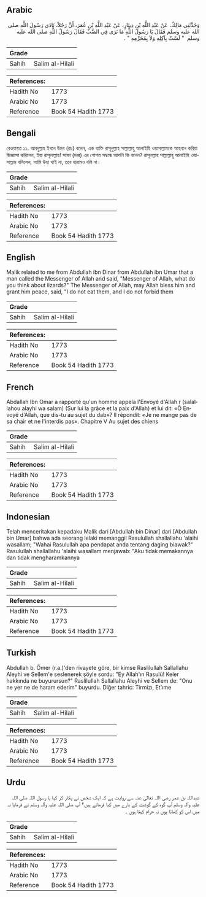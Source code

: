 ## Arabic


<div dir="rtl" lang="ar" style={{fontSize:'larger',backgroundColor:'#f8f9fa',padding:20}}>
وَحَدَّثَنِي مَالِكٌ، عَنْ عَبْدِ اللَّهِ بْنِ دِينَارٍ، عَنْ عَبْدِ اللَّهِ بْنِ عُمَرَ، أَنَّ رَجُلاً، نَادَى رَسُولَ اللَّهِ صلى الله عليه وسلم فَقَالَ يَا رَسُولَ اللَّهِ مَا تَرَى فِي الضَّبِّ فَقَالَ رَسُولُ اللَّهِ صلى الله عليه وسلم ‏ "‏ لَسْتُ بِآكِلِهِ وَلاَ بِمُحَرِّمِهِ ‏"‏ ‏.‏
</div>
<div style={{backgroundColor:'#f8f9fa',padding:20, marginBottom: 10}}><table> <thead> <tr> <th>Grade</th> <th></th> </tr> </thead> <tbody> <tr><td>Sahih</td><td>Salim al-Hilali</td></tr></tbody></table><table> <thead> <tr> <th>References:</th> <th></th> </tr> </thead> <tbody><tr><td>Hadith No</td><td>1773</td></tr><tr><td>Arabic No</td><td>1773</td></tr><tr><td>Reference</td><td>Book 54 Hadith 1773</td></tr></tbody></table></div>

## Bengali


<div dir="ltr" lang="bn" style={{fontSize:'larger',backgroundColor:'#f8f9fa',padding:20}}>
রেওয়ায়ত ১১. আবদুল্লাহ ইবনে উমর (রাঃ) বলেন, এক ব্যক্তি রাসূলুল্লাহ সাল্লাল্লাহু আলাইহি ওয়াসাল্লামকে আহবান করিয়া জিজ্ঞাসা করিলেন, ইয়া রাসূলাল্লাহ! সান্ডা (দব্ব) এর গোশত সম্বন্ধে আপনি কি বলেন? রাসূলল্লাহ সাল্লাল্লাহু আলাইহি ওয়াসাল্লাম বলিলেন, আমি উহা খাই না, তবে হারামও বলি না।
</div>
<div style={{backgroundColor:'#f8f9fa',padding:20, marginBottom: 10}}><table> <thead> <tr> <th>Grade</th> <th></th> </tr> </thead> <tbody> <tr><td>Sahih</td><td>Salim al-Hilali</td></tr></tbody></table><table> <thead> <tr> <th>References:</th> <th></th> </tr> </thead> <tbody><tr><td>Hadith No</td><td>1773</td></tr><tr><td>Arabic No</td><td>1773</td></tr><tr><td>Reference</td><td>Book 54 Hadith 1773</td></tr></tbody></table></div>

## English


<div dir="ltr" lang="en" style={{fontSize:'larger',backgroundColor:'#f8f9fa',padding:20}}>
Malik related to me from Abdullah ibn Dinar from Abdullah ibn Umar that a man called the Messenger of Allah and said, "Messenger of Allah, what do you think about lizards?" The Messenger of Allah, may Allah bless him and grant him peace, said, "I do not eat them, and I do not forbid them
</div>
<div style={{backgroundColor:'#f8f9fa',padding:20, marginBottom: 10}}><table> <thead> <tr> <th>Grade</th> <th></th> </tr> </thead> <tbody> <tr><td>Sahih</td><td>Salim al-Hilali</td></tr></tbody></table><table> <thead> <tr> <th>References:</th> <th></th> </tr> </thead> <tbody><tr><td>Hadith No</td><td>1773</td></tr><tr><td>Arabic No</td><td>1773</td></tr><tr><td>Reference</td><td>Book 54 Hadith 1773</td></tr></tbody></table></div>

## French


<div dir="ltr" lang="fr" style={{fontSize:'larger',backgroundColor:'#f8f9fa',padding:20}}>
Abdallah Ibn Omar a rapporté qu'un homme appela l'Envoyé d'Allah r (salallahou alayhi wa salam) (Sur lui la grâce et la paix d'Allah) et lui dit: «Ô Envoyé d'Allah, que dis-tu au sujet du dab»? Il répondit: «Je ne mange pas de sa chair et ne l'interdis pas». Chapitre V Au sujet des chiens
</div>
<div style={{backgroundColor:'#f8f9fa',padding:20, marginBottom: 10}}><table> <thead> <tr> <th>Grade</th> <th></th> </tr> </thead> <tbody> <tr><td>Sahih</td><td>Salim al-Hilali</td></tr></tbody></table><table> <thead> <tr> <th>References:</th> <th></th> </tr> </thead> <tbody><tr><td>Hadith No</td><td>1773</td></tr><tr><td>Arabic No</td><td>1773</td></tr><tr><td>Reference</td><td>Book 54 Hadith 1773</td></tr></tbody></table></div>

## Indonesian


<div dir="ltr" lang="id" style={{fontSize:'larger',backgroundColor:'#f8f9fa',padding:20}}>
Telah menceritakan kepadaku Malik dari [Abdullah bin Dinar] dari [Abdullah bin Umar] bahwa ada seorang lelaki memanggil Rasulullah shallallahu 'alaihi wasallam; "Wahai Rasulullah apa pendapat anda tentang daging biawak?" Rasulullah shallallahu 'alaihi wasallam menjawab: "Aku tidak memakannya dan tidak mengharamkannya
</div>
<div style={{backgroundColor:'#f8f9fa',padding:20, marginBottom: 10}}><table> <thead> <tr> <th>Grade</th> <th></th> </tr> </thead> <tbody> <tr><td>Sahih</td><td>Salim al-Hilali</td></tr></tbody></table><table> <thead> <tr> <th>References:</th> <th></th> </tr> </thead> <tbody><tr><td>Hadith No</td><td>1773</td></tr><tr><td>Arabic No</td><td>1773</td></tr><tr><td>Reference</td><td>Book 54 Hadith 1773</td></tr></tbody></table></div>

## Turkish


<div dir="ltr" lang="tr" style={{fontSize:'larger',backgroundColor:'#f8f9fa',padding:20}}>
Abdullah b. Ömer (r.a.)'den rivayete göre, bir kimse RasliluIlah Sallallahu Aleyhi ve Sellem'e seslenerek şöyle sordu: "Ey Allah'ın Rasulü! Keler hakkında ne buyurursun?" RasliluIlah Sallallahu Aleyhi ve Sellem de: "Onu ne yer ne de haram ederim" buyurdu. Diğer tahric: Tirmizı, Et'ıme
</div>
<div style={{backgroundColor:'#f8f9fa',padding:20, marginBottom: 10}}><table> <thead> <tr> <th>Grade</th> <th></th> </tr> </thead> <tbody> <tr><td>Sahih</td><td>Salim al-Hilali</td></tr></tbody></table><table> <thead> <tr> <th>References:</th> <th></th> </tr> </thead> <tbody><tr><td>Hadith No</td><td>1773</td></tr><tr><td>Arabic No</td><td>1773</td></tr><tr><td>Reference</td><td>Book 54 Hadith 1773</td></tr></tbody></table></div>

## Urdu


<div dir="rtl" lang="ur" style={{fontSize:'larger',backgroundColor:'#f8f9fa',padding:20}}>
عبداللہ بن عمر رضی اللہ تعالیٰ عنہ سے روایت ہے کہ ایک شخص نے پکار کر کہا یا رسول اللہ صلی اللہ علیہ وآلہ وسلم آپ گوہ کے گوشت کے بارے میں کیا فرماتے ہیں؟ آپ صلی اللہ علیہ وآلہ وسلم نے فرمایا نہ میں اس کو کھاتا ہوں نہ حرام کہتا ہوں ۔
</div>
<div style={{backgroundColor:'#f8f9fa',padding:20, marginBottom: 10}}><table> <thead> <tr> <th>Grade</th> <th></th> </tr> </thead> <tbody> <tr><td>Sahih</td><td>Salim al-Hilali</td></tr></tbody></table><table> <thead> <tr> <th>References:</th> <th></th> </tr> </thead> <tbody><tr><td>Hadith No</td><td>1773</td></tr><tr><td>Arabic No</td><td>1773</td></tr><tr><td>Reference</td><td>Book 54 Hadith 1773</td></tr></tbody></table></div>